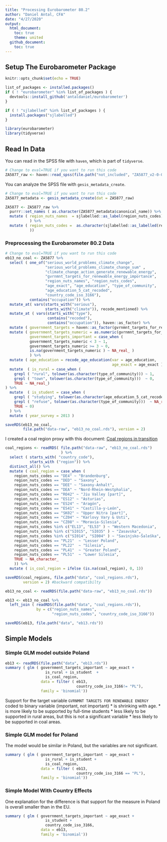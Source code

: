 ```yaml
---
title: "Processing Eurobarometer 80.2"
author: "Daniel Antal, CFA"
date: "4/27/2020"
output: 
  html_document:
    toc: true
    theme: united
  github_document:
    toc: true
---
```


## Setup The Eurobarometer Package

```r
knitr::opts_chunk$set(echo = TRUE)

list_of_packages <- installed.packages()
if ( ! "eurobarometer" %in% list_of_packages ) {
  devtools::install_github('antaldaniel/eurobarometer')
}

if ( ! "sjlabelled" %in% list_of_packages ) {
  install.packages("sjlabelled")
}

library(eurobarometer)
library(tidyverse)
```

## Read In Data 

You can read in the SPSS file with `haven`, which is part of `tidyverse`. 

```r
# Change to eval=TRUE if you want to run this code
ZA5877_raw <- haven::read_spss(file.path("not_included", "ZA5877_v2-0-0.sav"))
```

You can analyze the SPSS file with `gesis_metadata_create`.

```r
# Change to eval=TRUE if you want to run this code
ZA5877_metadata <- gesis_metadata_create(dat = ZA5877_raw)

ZA5877 <- ZA5877_raw %>%
  purrr::set_names ( as.character(ZA5877_metadata$canonical_name)) %>%
  mutate ( region_nuts_names  = sjlabelled::as_label(region_nuts_codes)
           ) %>%
  mutate ( region_nuts_codes =  as.character(sjlabelled::as_labelled(region_nuts_codes)
           ))
```

### Preprocessing the Eurobarometer 80.2 Data

```r
# Change to eval=TRUE if you want to run this code
eb13_no_coal <- ZA5877 %>%
  select ( one_of("serious_world_problems_climate_change",
                  "serious_world_problems_climate_change_sum" ,
                  "climate_change_action_generate_renewable_energy",
                  "gvrnmnt_targets_for_renewable_energy_importance",
                  "region_nuts_names", "region_nuts_codes",
                  "age_exact", "age_education", "type_of_community",
                  "age_education_5_cat_recoded",
                  "country_code_iso_3166"),
           contains("occupation")) %>%
  mutate_at( vars(starts_with("serious"),
                  starts_with("climate")), recode_mentioned) %>%
  mutate_at ( vars(starts_with("type"),
                   contains("recoded"),
                   contains("occupation")), haven::as_factor) %>%
  mutate ( government_targets = haven::as_factor(gvrnmnt_targets_for_renewable_energy_importance)) %>%
  mutate ( government_targets_numeric = as.numeric(gvrnmnt_targets_for_renewable_energy_importance),
           government_targets_important = case_when (
           government_targets_numeric < 3 ~ 1,
           government_targets_numeric >= 3 ~ 0,
           is.na(government_targets_numeric ) ~ NA_real_ )
           ) %>%
  mutate ( age_education = recode_age_education(var = age_education,
                                                age_exact = age_exact )) %>%
  mutate  ( is_rural = case_when (
    grepl ( "rural", tolower(as.character(type_of_community))) ~ 1,
    grepl ( "town", tolower(as.character(type_of_community)))  ~ 0,
    TRUE ~ NA_real_)
) %>%
  mutate  ( is_student = case_when (
    grepl ( "studying", tolower(as.character(age_education_5_cat_recoded))) ~ 1,
    grepl ( "refuse", tolower(as.character(type_of_community)))  ~ NA_real_,
    TRUE ~ 0)
  ) %>%
  mutate ( year_survey = 2013 )

saveRDS(eb13_no_coal,
        file.path("data-raw", "eb13_no_coal.rds"), version = 2)
```

I created a coal region proxy with this document: [Coal regions in transition](https://ec.europa.eu/energy/topics/oil-gas-and-coal/EU-coal-regions/coal-regions-transition_en)

```r
coal_regions <- readRDS( file.path("data-raw", "eb13_no_coal.rds")
                         ) %>% 
  select ( starts_with( "country_code"),
           starts_with ("region")) %>%
  distinct_all() %>%
  mutate ( coal_region = case_when (
    region_nuts_codes == "DE4" ~ "Brandenburg",
    region_nuts_codes == "DED" ~ "Saxony",
    region_nuts_codes == "DEE" ~ "Saxony-Anhalt",
    region_nuts_codes == "DEA" ~ "Nord-Rhein-Westphalia",
    region_nuts_codes == "RO42" ~ "Jiu Valley [part]",
    region_nuts_codes == "ES12" ~ "Asturias",
    region_nuts_codes == "ES24" ~ "Aragón",
    region_nuts_codes == "ES41" ~ "Castilla-y-León",
    region_nuts_codes == "SK02" ~ "Upper Nitra [part]",
    region_nuts_codes == "CZ04" ~ "Karlovy Vary & Usti",
    region_nuts_codes == "CZ08" ~ "Moravia-Silesia",
    region_nuts_codes %in% c("EL13", "EL53" ) ~ "Western Macedonia",
    region_nuts_codes %in% c("SI015", "SI035" ) ~ "Zasavska",
    region_nuts_codes %in% c("SI014", "SI004" ) ~ "Savinjsko-Šaleška",
    region_nuts_codes == "PL21"  ~ "Lesser Poland",
    region_nuts_codes == "PL22"  ~ "Silesia",
    region_nuts_codes == "PL41"  ~ "Greater Poland",
    region_nuts_codes == "PL51"  ~ "Lower Silesia",
    TRUE ~ NA_character_
    )) %>%
  mutate ( is_coal_region = ifelse (is.na(coal_region), 0, 1))

saveRDS(coal_regions, file.path("data", "coal_regions.rds"), 
        version = 2) #backward compatibilty

```

```r
eb13_no_coal <- readRDS(file.path("data-raw", "eb13_no_coal.rds"))

eb13 <- eb13_no_coal %>%
  left_join ( readRDS(file.path("data", "coal_regions.rds")), 
              by = c("region_nuts_names", 
                     "region_nuts_codes", "country_code_iso_3166"))

saveRDS(eb13, file.path("data", "eb13.rds"))
```

## Simple Models 

### Simple GLM model outside Poland


```r
eb13 <- readRDS(file.path("data", "eb13.rds"))
summary ( glm ( government_targets_important ~ age_exact +
                  is_rural + is_student  +
                  is_coal_region,
                data = filter ( eb13,
                                country_code_iso_3166!= "PL"),
                family = 'binomial'))
```

Support for the target variable `GVRNMNT TARGETS FOR RENEWABLE ENERGY` coded to binary variable (important, not important)
* is shrinking with age.
* is more likely to be supported by full-time students
* less likely to be supported in rural areas, but this is not a significant variable
* less likely to be supported in coal areas.

### Simple GLM model for Poland

The model would be similar in Poland, but the variables are not significant.

```r
summary ( glm ( government_targets_important ~ age_exact +
                  is_rural + is_student +
                  is_coal_region,
                data = filter ( eb13,
                                country_code_iso_3166 == "PL"),
                family = 'binomial'))

```

### Simple Model With Country Effects

One explanation for the difference is that support for the measure in Poland is overall smaller than in the EU.

```r
summary ( glm ( government_targets_important ~ age_exact +
                  is_student +
                  country_code_iso_3166,
                data = eb13,
                family = 'binomial'))
```